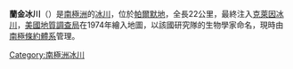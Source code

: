 {{noteTA
|1=zh-hans:冰川; zh-tw:冰河;
}}
{{coord|71|41|S|62|15|W|display=title}}

'''蘭金冰川'''（{{lang-en|Rankin Glacier}}）是[[南極洲|南極洲]]的[[冰川|冰川]]，位於[[帕爾默地|帕爾默地]]，全長22公里，最終注入[[克萊因冰川|克萊因冰川]]，[[美國地質調查局|美國地質調查局]]在1974年繪入地圖，以該國研究隊的生物學家命名，現時由[[南極條約體系|南極條約體系]]管理。

{{Antarctica-geo-stub}}
[[Category:南極洲冰川|Category:南極洲冰川]]